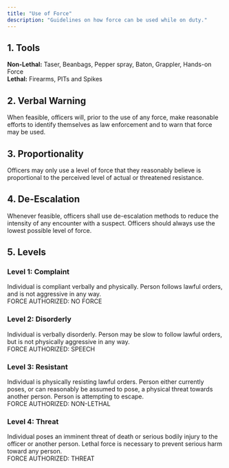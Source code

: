 ```yaml
---
title: "Use of Force"
description: "Guidelines on how force can be used while on duty."
---
```


## 1. Tools

**Non-Lethal:** Taser, Beanbags, Pepper spray, Baton, Grappler, Hands-on Force\
**Lethal:** Firearms, PITs and Spikes

## 2. Verbal Warning

When feasible, officers will, prior to the use of any force, make reasonable efforts to identify themselves as law enforcement and to warn that force may be used. 

## 3. Proportionality

Officers may only use a level of force that they reasonably believe is proportional to the perceived level of actual or threatened resistance.

## 4. De-Escalation

Whenever feasible, officers shall use de-escalation methods to reduce the intensity of any encounter with a suspect. Officers should always use the lowest possible level of force.

## 5. Levels

### Level 1: Complaint

Individual is compliant verbally and physically. Person follows lawful orders, and is not aggressive in any way.\
FORCE AUTHORIZED: NO FORCE

### Level 2: Disorderly

Individual is verbally disorderly. Person may be slow to follow lawful orders, but is not physically aggressive in any way.\
FORCE AUTHORIZED: SPEECH

### Level 3: Resistant

Individual is physically resisting lawful orders. Person either currently poses, or can reasonably be assumed to pose, a physical threat towards another person. Person is attempting to escape.\
FORCE AUTHORIZED: NON-LETHAL

### Level 4: Threat

Individual poses an imminent threat of death or serious bodily injury to the officer or another person. Lethal force is necessary to prevent serious harm toward any person.\
FORCE AUTHORIZED: THREAT
